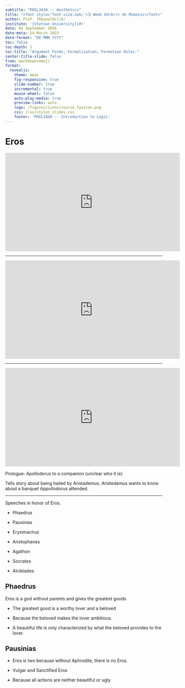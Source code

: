 ```yaml
---
subtitle: "PHIL343A -- Aesthetics"
title: "<font style='font-size:1em;'>🗓️ Week 03<br/> On Mimesis</font>"
author: Prof. [Reynolds](#)
institute: '[Stetson University](#)'
date: 02 September 2026
date-meta: 14 March 2023
date-format: "DD MMM YYYY"
toc: false
toc-depth: 1
toc-title: "Argument Forms, Formalization, Formation Rules:"
center-title-slide: false
from: markdown+emoji
format:
  revealjs:
    theme: moon
    fig-responsive: true
    slide-number: true
    incremental: true
    mouse-wheel: false
    auto-play-media: true
    preview-links: auto
    logo: /figures/icons/course_favicon.png
    css: /css/styles_slides.css
    footer: 'PHIL104Q -- Introduction to Logic'
---
```


# Eros

<iframe width="560" height="315" src="https://www.youtube.com/embed/JXi79RGTXiA?si=tsNd4lk8aDPTKRyk" title="YouTube video player" frameborder="0" allow="accelerometer; autoplay; clipboard-write; encrypted-media; gyroscope; picture-in-picture; web-share" referrerpolicy="strict-origin-when-cross-origin" allowfullscreen></iframe>

---

<iframe width="560" height="315" src="https://www.youtube.com/embed/VvlTwSWyqUM?si=VuW80gvi99pQrbc3" title="YouTube video player" frameborder="0" allow="accelerometer; autoplay; clipboard-write; encrypted-media; gyroscope; picture-in-picture; web-share" referrerpolicy="strict-origin-when-cross-origin" allowfullscreen></iframe>

---

<iframe width="560" height="315" src="https://www.youtube.com/embed/PbFx6FRxJtg?si=psRYTxmtbiBA_hmV" title="YouTube video player" frameborder="0" allow="accelerometer; autoplay; clipboard-write; encrypted-media; gyroscope; picture-in-picture; web-share" referrerpolicy="strict-origin-when-cross-origin" allowfullscreen></iframe>

::: {.notes}

Prologue: Apollodorus to a companion (unclear who it is):

Tells story about being hailed by Aristademus. Aristedemus wants to know about a banquet Appollodorus attended.

:::

---

Speeches in honor of Eros.

* Phaedrus

* Pausinias

* Eryximachus

* Aristophanes

* Agathon

* Socrates

* Alcibiades

## Phaedrus

Eros is a god without parents and gives the greatest goods

* The greatest good is a worthy lover and a beloved

* Because the beloved makes the lover ambitious.

* A beautiful life is only characterized by what the beloved provides to the lover.

## Pausinias

* Eros is two because without Aphrodite, there is no Eros.

* Vulgar and Sanctified Eros

* Because all actions are neither beautiful or ugly


